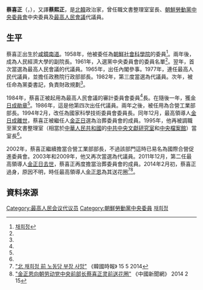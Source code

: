 {{noteTA
|G1=Country
|1=zh:北朝鮮; zh-cn:朝鲜; zh-tw:朝鮮; zh-hk:朝鮮; zh-sg:朝鲜;
}}

'''蔡喜正'''（{{lang|ko|채희정}}，{{bd|1924年||2014年|2月|catIdx=Chae}}），又譯'''蔡熙正'''，是[[北韓|北韓]]政治家，曾任職文書整理室室長、[[朝鮮勞動黨中央委員會|朝鮮勞動黨中央委員會]]中央委員及[[最高人民會議|最高人民會議]]代議員。

==生平==

蔡喜正出生於[[咸鏡南道|咸鏡南道]]。1958年，他被委任為[[朝鮮社會科學院|朝鮮社會科學院]]的委員<ref name="chosun">[http://nk.chosun.com/bbs/list.html?table=bbs_11&idxno=5379&page=1&total=112&sc_area=A&sc_word=%C8%C4%BA%B8%C0%A7%BF%F8 채희정]</ref>。兩年後，成為人民經濟大學的副院長。1961年，入選黨中央委員會的委員名單<ref name="chosun"/>。翌年，首次當選為最高人民會議的代議員。1965年，出任內閣參事。1977年，連任最高人民代議員，並擔任政務院行政部部長。1982年，第三度當選為代議員。次年，被任命為黨委書記，負責財政規劃<ref name="chosun"/>。

1984年，蔡喜正被起用為最高人民會議的審計委員會委員<ref name="chosun"/>長。在隨後一年，獲[[金日成勛章|金日成勛章]]<ref name="chosun"/>。1986年，這是他第四次出任代議員。兩年之後，被任用為合營工業部部長。1994年2月，改任為國家科學技術委員會委員長。同年12月，最高領導人[[金日成之死|金日成離世]]，蔡喜正被繼任人[[金正日|金正日]]選為治葬委員會的成員。1995年，他再被調職至黨文書整理室（相當於[[中華人民共和國|中華人民共和國]]的[[中共中央文獻研究室|中共中央文獻研究室]]和[[中央檔案館|中央檔案館]]）當室長<ref name="chosun"/>。

2002年，蔡喜正繼續擔當合營工業部部長，不過該部門這時已易名為國際合營促進委員會。2003年和2009年，他又再次當選為代議員。2011年12月，第二任最高領導人[[金正日之死|金正日去世]]，蔡喜正再度擔當治葬委員會的成員。2014年2月初，蔡喜正過身，原因不明，時任最高領導人[[金正恩|金正恩]]為其送花圈<ref>[http://news.hankooki.com/ArticleView/ArticleView.php?url=politics/201402/h2014021423201074760.htm&ver=v002 "北 채희정 前 노동당 부장 사망"] 《韓國時報》 15 5 2014</ref><ref>[http://news.ifeng.com/world/detail_2014_02/15/33839592_0.shtml "金正恩向朝劳动党中央前部长蔡喜正灵前送花圈"] 《中國新聞網》 2014 2 15</ref>。

==資料來源==
{{reflist}}

[[Category:最高人民会议代议员|Category:最高人民会议代议员]]
[[Category:朝鮮勞動黨中央委員|Category:朝鮮勞動黨中央委員]]
[[Category:咸鏡南道出身人物|채희정]]